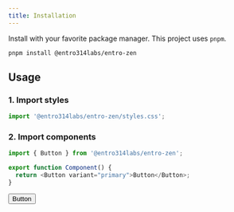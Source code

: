 ```yaml
---
title: Installation
---
```


Install with your favorite package manager. This project uses `pnpm`.

```shell
pnpm install @entro314labs/entro-zen
```

## Usage

### 1. Import styles

```js
import '@entro314labs/entro-zen/styles.css';
```

### 2. Import components

```js
import { Button } from '@entro314labs/entro-zen';

export function Component() {
  return <Button variant="primary">Button</Button>;
}
```

<Example>
  <Button variant="primary">Button</Button>
</Example>
